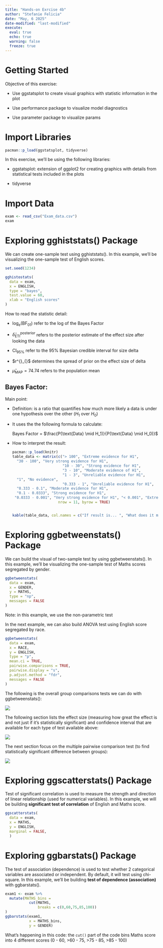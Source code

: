 ```yaml
---
title: "Hands-on Exrcise 4b"
author: "Stefanie Felicia"
date: "May, 6 2025"
date-modified: "last-modified"
execute: 
  eval: true
  echo: true
  warning: false
  freeze: true
---
```


# Getting Started

Objective of this exercise:

-   Use ggstatsplot to create visual graphics with statistic information in the plot

-   Use performance package to visualize model diagnostics

-   Use parameter package to visualize params

# Import Libraries

```r
pacman::p_load(ggstatsplot, tidyverse)
```

In this exercise, we'll be using the following libraries:

-   ggstatsplot: extension of ggplot2 for creating graphics with details from statistical tests included in the plots

-   tidyverse

# Import Data

```r
exam <- read_csv("Exam_data.csv")
exam
```

# Exploring gghiststats() Package

We can create one-sample test using gghiststats(). In this example, we'll be visualizing the one-sample test of English scores.

```r
set.seed(1234)

gghistostats(
  data = exam,
  x = ENGLISH,
  type = "bayes",
  test.value = 60,
  xlab = "English scores"
)

```

::: callout_tip
How to read the statistic detail:

-   $\log_e(\text{BF}_{01})$ refer to the log of the Bayes Factor

-   $\hat{\delta}^{\text{posterior}}_{\text{ETI}}$ refers to the posterior estimate of the effect size after looking the data

-   $\text{CI}_{95\%}$ refer to the 95% Bayesian credible interval for size delta

-   \$r\^{\text{JZS}}\_{\text{Cauchy}}\$ determines the spread of prior on the effect size of delta

-   $\hat{\mu}_{\text{MAP}} = 74.74$ refers to the population mean
:::

## Bayes Factor:

Main point:

-   Definition: is a ratio that quantifies how much more likely a data is under one hypothesis over the other ($H_1$ over $H_0$)

-   It uses the the following formula to calculate:

    Bayes Factor = $\frac{P(\text{Data} \mid H_1)}{P(\text{Data} \mid H_0)}$

-   How to interpret the result:

    ```r
    pacman::p_load(knitr)
    table_data <- matrix(c("> 100", "Extreme evidence for H1",
      "30 - 100", "Very strong evidence for H1",
                           "10 - 30", "Strong evidence for H1", 
                           "3 - 10", "Moderate evidence of H1",
                           "1 - 3", "Unreliable evidence for H1",
      "1", "No evidence",
                           "0.333 - 1", "Unreliable evidence for H1", 
      "0.333 - 0.1", "Moderate evidence for H1",
      "0.1 - 0.0333", "Strong evidence for H1",
     "0.0333 - 0.001", "Very strong evidence for H1", "< 0.001", "Extreme evidence for H1" ), 
                         nrow = 11, byrow = TRUE)


    kable(table_data, col.names = c("If result is... ", "What does it mean"))
    ```

# Exploring ggbetweenstats() Package

We can build the visual of two-sample test by using ggbetweenstats(). In this example, we'll be visualizing the one-sample test of Maths scores segregated by gender.

```r
ggbetweenstats(
  data = exam,
  x = GENDER, 
  y = MATHS,
  type = "np",
  messages = FALSE
)
```

Note: in this example, we use the non-parametric test

In the next example, we can also build ANOVA test using English score segregated by race.

```r
ggbetweenstats(
  data = exam,
  x = RACE, 
  y = ENGLISH,
  type = "p",
  mean.ci = TRUE, 
  pairwise.comparisons = TRUE, 
  pairwise.display = "s",
  p.adjust.method = "fdr",
  messages = FALSE
)
```

The following is the overall group comparisons tests we can do with ggbetweenstats():

![](/images/overall%20tests.png)

The following section lists the effect size (measuring how great the effect is and not just if it's statistically significant) and confidence interval that are available for each type of test available above:

![](/images/overall tests.png)

The next section focus on the multiple pairwise comparison test (to find statistically significant difference between groups):

![](/images/pairwise.png)

# Exploring ggscatterstats() Package

Test of significant correlation is used to measure the strength and direction of linear relationship (used for numerical variables). In this example, we will be building **significant test of correlation** of English and Maths score.

```r
ggscatterstats(
  data = exam,
  x = MATHS,
  y = ENGLISH,
  marginal = FALSE,
  )
```

# Exploring ggbarstats() Package

The test of association (dependence) is used to test whether 2 categorical variables are associated or independent. By default, it will test using chi-square. In this example, we'll be building **test of dependence (association)** with ggbarstats().

```r
exam1 <- exam %>% 
  mutate(MATHS_bins = 
           cut(MATHS, 
               breaks = c(0,60,75,85,100))
)
ggbarstats(exam1, 
           x = MATHS_bins, 
           y = GENDER)
```

::: callout_tip
What's happening in this code: the `cut()` part of the code bins Maths score into 4 different scores (0 - 60, \>60 - 75, \>75 - 85, \>85 - 100)
:::
